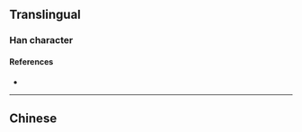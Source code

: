 {{also|煥}}
{{character info}}
==Translingual==

===Han character===
{{Han char|rn=86|rad=火|as=07|sn=11|four=|canj=FNBK,XFNBK|ids=⿰火奂}}

====References====
* {{Han ref|kx=0673.111|hdz=32205.080|uh=7115|ud=28949}}

----

==Chinese==
{{zh-see|煥}}